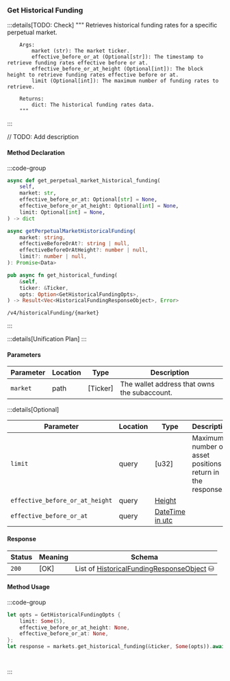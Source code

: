 ### Get Historical Funding

:::details[TODO: Check]
        """
        Retrieves historical funding rates for a specific perpetual market.

        Args:
            market (str): The market ticker.
            effective_before_or_at (Optional[str]): The timestamp to retrieve funding rates effective before or at.
            effective_before_or_at_height (Optional[int]): The block height to retrieve funding rates effective before or at.
            limit (Optional[int]): The maximum number of funding rates to retrieve.

        Returns:
            dict: The historical funding rates data.
        """
:::

// TODO: Add description

#### Method Declaration

:::code-group

```python [Python]
async def get_perpetual_market_historical_funding(
    self,
    market: str,
    effective_before_or_at: Optional[str] = None,
    effective_before_or_at_height: Optional[int] = None,
    limit: Optional[int] = None,
) -> dict
```

```typescript [TypeScript]
async getPerpetualMarketHistoricalFunding(
    market: string,
    effectiveBeforeOrAt?: string | null,
    effectiveBeforeOrAtHeight?: number | null,
    limit?: number | null,
): Promise<Data>
```

```rust [Rust]
pub async fn get_historical_funding(
    &self,
    ticker: &Ticker,
    opts: Option<GetHistoricalFundingOpts>,
) -> Result<Vec<HistoricalFundingResponseObject>, Error>
```

```url [API]
/v4/historicalFunding/{market}
```

:::

:::details[Unification Plan]
:::

#### Parameters

| Parameter           | Location | Type               | Description                                                           |
| ------------------- | -------- | ------------------ | --------------------------------------------------------------------- |
| `market`           | path    | [Ticker]          | The wallet address that owns the subaccount.                          |

:::details[Optional]

| Parameter                     | Location | Type                      | Description                                                  |
| ----------------------------- | -------- | ------------------------- | ------------------------------------------------------------ |
| `limit`                       | query    | [u32]                     | Maximum number of asset positions to return in the response. |
| `effective_before_or_at_height`   | query | [Height] | |
| `effective_before_or_at` | query | [DateTime in utc] | |


#### Response

| Status | Meaning     | Schema                          |
| ------ | ----------- | ------------------------------- |
| `200`  | [OK]        | List of [HistoricalFundingResponseObject] ⛁ |

#### Method Usage

:::code-group

```rust [Rust]
let opts = GetHistoricalFundingOpts {
    limit: Some(5),
    effective_before_or_at_height: None,
    effective_before_or_at: None,
};
let response = markets.get_historical_funding(&ticker, Some(opts)).await?;
```

```python [Python]

```

```typescript [TypeScript]

```

:::

[Height]: /types/height
[DateTime in utc]: /types/date_time
[HistoricalFundingResponseObject]: /types/historical_funding_response_object